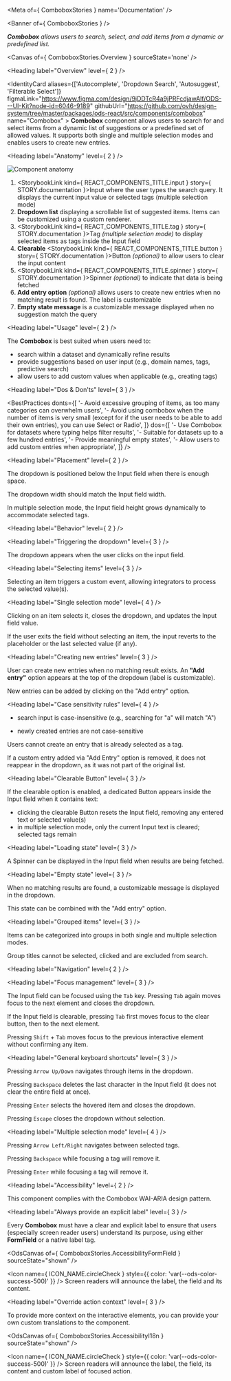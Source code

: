 
<Meta of={ ComboboxStories } name='Documentation' />

<Banner of={ ComboboxStories } />

_**Combobox** allows users to search, select, and add items from a dynamic or predefined list._

<Canvas of={ ComboboxStories.Overview } sourceState='none' />

<Heading label="Overview" level={ 2 } />

<IdentityCard aliases={['Autocomplete', 'Dropdown Search', 'Autosuggest', 'Filterable Select']}
              figmaLink="https://www.figma.com/design/9jDDTcR4a9jPRFcdjawAlf/ODS---UI-Kit?node-id=6046-9189"
              githubUrl="https://github.com/ovh/design-system/tree/master/packages/ods-react/src/components/combobox"
              name="Combobox"
             >
  **Combobox** component allows users to search for and select items from a dynamic list of suggestions or a predefined set of allowed values. It supports both single and multiple selection modes and enables users to create new entries.
</IdentityCard>

<Heading label="Anatomy" level={ 2 } />

![Component anatomy](components/combobox/anatomy.png "Component anatomy")

1. <StorybookLink kind={ REACT_COMPONENTS_TITLE.input } story={ STORY.documentation }>Input</StorybookLink> where the user types the search query. It displays the current input value or selected tags (multiple selection mode)
2. **Dropdown list** displaying a scrollable list of suggested items. Items can be customized using a custom renderer.
3. <StorybookLink kind={ REACT_COMPONENTS_TITLE.tag } story={ STORY.documentation }>Tag</StorybookLink> _(multiple selection mode)_ to display selected items as tags inside the Input field
4. **Clearable** <StorybookLink kind={ REACT_COMPONENTS_TITLE.button } story={ STORY.documentation }>Button</StorybookLink> _(optional)_ to allow users to clear the input content
5. <StorybookLink kind={ REACT_COMPONENTS_TITLE.spinner } story={ STORY.documentation }>Spinner</StorybookLink> _(optional)_ to indicate that data is being fetched
6. **Add entry option** _(optional)_ allows users to create new entries when no matching result is found. The label is customizable
7. **Empty state message** is a customizable message displayed when no suggestion match the query

<Heading label="Usage" level={ 2 } />

The **Combobox** is best suited when users need to:
* search within a dataset and dynamically refine results
* provide suggestions based on user input (e.g., domain names, tags, predictive search)
* allow users to add custom values when applicable (e.g., creating tags)

<Heading label="Dos & Don'ts" level={ 3 } />

<BestPractices
  donts={[
    '- Avoid excessive grouping of items, as too many categories can overwhelm users',
    '- Avoid using combobox when the number of items is very small (except for if the user needs to be able to add their own entries), you can use Select or Radio',
  ]}
  dos={[
    '- Use Combobox for datasets where typing helps filter results',
    '- Suitable for datasets up to a few hundred entries',
    '- Provide meaningful empty states',
    '- Allow users to add custom entries when appropriate',
  ]}
/>

<Heading label="Placement" level={ 2 } />

The dropdown is positioned below the Input field when there is enough space.

The dropdown width should match the Input field width.

In multiple selection mode, the Input field height grows dynamically to accommodate selected tags.

<Heading label="Behavior" level={ 2 } />

<Heading label="Triggering the dropdown" level={ 3 } />

The dropdown appears when the user clicks on the input field.

<Heading label="Selecting items" level={ 3 } />

Selecting an item triggers a custom event, allowing integrators to process the selected value(s).

<Heading label="Single selection mode" level={ 4 } />

Clicking on an item selects it, closes the dropdown, and updates the Input field value.

If the user exits the field without selecting an item, the input reverts to the placeholder or the last selected value (if any).

<Heading label="Creating new entries" level={ 3 } />

User can create new entries when no matching result exists. An **"Add entry"** option appears at the top of the dropdown (label is customizable).

New entries can be added by clicking on the "Add entry" option.

<Heading label="Case sensitivity rules" level={ 4 } />

* search input is case-insensitive (e.g., searching for "a" will match "A")

* newly created entries are not case-sensitive

Users cannot create an entry that is already selected as a tag.

If a custom entry added via "Add Entry" option is removed, it does not reappear in the dropdown, as it was not part of the original list.

<Heading label="Clearable Button" level={ 3 } />

If the clearable option is enabled, a dedicated Button appears inside the Input field when it contains text:

* clicking the clearable Button resets the Input field, removing any entered text or selected value(s)
* in multiple selection mode, only the current Input text is cleared; selected tags remain

<Heading label="Loading state" level={ 3 } />

A Spinner can be displayed in the Input field when results are being fetched.

<Heading label="Empty state" level={ 3 } />

When no matching results are found, a customizable message is displayed in the dropdown.

This state can be combined with the "Add entry" option.

<Heading label="Grouped items" level={ 3 } />

Items can be categorized into groups in both single and multiple selection modes.

Group titles cannot be selected, clicked and are excluded from search.

<Heading label="Navigation" level={ 2 } />

<Heading label="Focus management" level={ 3 } />

The Input field can be focused using the `Tab` key. Pressing `Tab` again moves focus to the next element and closes the dropdown.

If the Input field is clearable, pressing `Tab` first moves focus to the clear button, then to the next element.

Pressing `Shift` + `Tab` moves focus to the previous interactive element without confirming any item.

<Heading label="General keyboard shortcuts" level={ 3 } />

Pressing `Arrow Up/Down` navigates through items in the dropdown.

Pressing `Backspace` deletes the last character in the Input field (it does not clear the entire field at once).

Pressing `Enter` selects the hovered item and closes the dropdown.

Pressing `Escape` closes the dropdown without selection.

<Heading label="Multiple selection mode" level={ 4 } />

Pressing `Arrow Left/Right` navigates between selected tags.

Pressing `Backspace` while focusing a tag will remove it.

Pressing `Enter` while focusing a tag will remove it.

<Heading label="Accessibility" level={ 2 } />

This component complies with the <ExternalLink href="https://www.w3.org/WAI/ARIA/apg/patterns/combobox/">Combobox WAI-ARIA design pattern</ExternalLink>.

<Heading label="Always provide an explicit label" level={ 3 } />

Every **Combobox** must have a clear and explicit label to ensure that users (especially screen reader users) understand its purpose, using either **FormField** or a native label tag.

<OdsCanvas of={ ComboboxStories.AccessibilityFormField } sourceState="shown" />

<Icon name={ ICON_NAME.circleCheck }
      style={{ color: 'var(--ods-color-success-500)' }} /> Screen readers will announce the label, the field and its content.

<Heading label="Override action context" level={ 3 } />

To provide more context on the interactive elements, you can provide your own custom translations to the component.

<OdsCanvas of={ ComboboxStories.AccessibilityI18n } sourceState="shown" />

<Icon name={ ICON_NAME.circleCheck }
      style={{ color: 'var(--ods-color-success-500)' }} /> Screen readers will announce the label, the field, its content and custom label of focused action.

